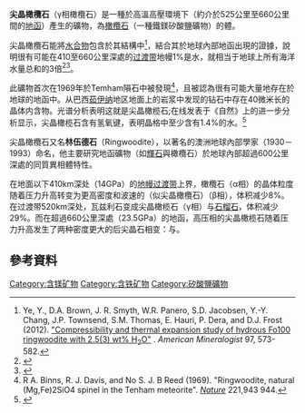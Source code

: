 {{Expand English|Ringwoodite}}
{{noteTA
|1=zh-cn:地幔; zh-tw:地函; zh-hk:地幔
}}

{{Infobox mineral
| name        = 尖晶橄榄石 (Ringwoodite)
| boxwidth    = 
| image       = BlueRingwoodite.jpg
| alt         = 
| caption     = Fo90晶体 (~150 micrometers across)成分的蓝色尖晶橄榄石，合成于20 GPa和1200 °C. 
| category    = [[Nesosilicates|Nesosilicates]] <br />[[Spinel_group|Spinel group]]
| formula     = Mg<sub>2</sub>SiO<sub>4</sub>
| strunz      = 9.AC.15
| symmetry    = Isometric <br/>[[H-M_symbol|H-M symbol]]: (4/''m''{{overline|3}}2/''m'') <br/>[[Space_group|Space group]]: ''Fd''{{overline|3}}''m''
| unit cell   = ''a'' = 8.113 Å; Z = 8
| molweight   = 
| color       = 
| colour      = 深蓝色，也有红色，紫罗兰，或无色(纯 Mg<sub>2</sub>(SiO<sub>4</sub>))
| habit       = Microcrystalline aggregates
| system      = [[Cubic_crystal_system|Cubic]] <br/>Hexoctahedral class
| twinning    = 
| cleavage    = 
| fracture    = 
| tenacity    = 
| mohs        = 
| luster      = 
| streak      = 
| diaphaneity = 半透明
| gravity     = 3.564 (Fo100); 3.691 (Fo90); 4.845 (Fa100)
| density     = 
| polish      = 
| opticalprop = [[各向同性|各向同性]]
| refractive  = n = 1.8
| birefringence = none 
| pleochroism = none
| 2V          = 
| dispersion  = 
| extinction  = 
| length fast/slow =
| fluorescence = 
| absorption  = 
| melt        = 
| fusibility  = 
| diagnostic  = 
| solubility  = 
| impurities  = 
| alteration  = 
| other       = 
| prop1       = 
| prop1text   = 
| references  = <ref name=HBM>{{Cite web |url=http://rruff.geo.arizona.edu/doclib/hom/ringwoodite.pdf |title=Handbook of Mineralogy |accessdate=2016-05-19 |archive-date=2012-05-27 |archive-url=https://web.archive.org/web/20120527173616/http://rruff.geo.arizona.edu/doclib/hom/ringwoodite.pdf |dead-url=no }}</ref><ref name=Mindat>{{Cite web |url=http://www.mindat.org/min-3421.html |title=Ringwoodite on Mindat.org |accessdate=2016-05-19 |archive-date=2016-04-09 |archive-url=https://web.archive.org/web/20160409073204/http://www.mindat.org/min-3421.html |dead-url=no }}</ref><ref name=Webmin>{{Cite web |url=http://www.webmineral.com/data/Ringwoodite.shtml |title=Ringwoodite on Webmineral |accessdate=2016-05-19 |archive-date=2016-06-08 |archive-url=https://web.archive.org/web/20160608162642/http://webmineral.com/data/Ringwoodite.shtml |dead-url=no }}</ref>
}}

'''尖晶橄欖石'''（γ相橄欖石）是一種於高溫高壓環境下（約介於525公里至660公里間的[[地函|地函]]）產生的礦物，為[[橄欖石|橄欖石]]（一種鐵鎂矽酸鹽礦物）的{{link-en|同質異相|Polymorphism (materials science)}}體。

尖晶橄欖石能將[[水合物|水合物]]包含於其結構中<ref name="Ye-et-al-water">Ye, Y., D.A. Brown, J. R. Smyth, W.R. Panero,  S.D. Jacobsen, Y.-Y. Chang, J.P. Townsend, S.M. Thomas, E. Hauri, P. Dera, and D.J. Frost (2012). [http://www.earth.northwestern.edu/research/jacobsen/pdfs/Ye2012-EoS-hydrous-ringwoodite-AmMin.pdf "Compressibility and thermal expansion study of hydrous Fo100 ringwoodite with 2.5(3) wt% H<sub>2</sub>O"] {{Wayback|url=http://www.earth.northwestern.edu/research/jacobsen/pdfs/Ye2012-EoS-hydrous-ringwoodite-AmMin.pdf |date=20140629015531 }}. ''American Mineralogist'' 97, 573-582. </ref>，結合其於地球內部地函出現的證據，說明很有可能在410至660公里深處的[[过渡带|过渡带]]地幔1%是水，就相当于地球上所有海洋水量总和的3倍<ref name="sciam-ocean">{{cite journal |title=Rare Diamond confirms that Earth's mantle holds an ocean's worth of water |journal=[[Scientific_American|Scientific American]] |date=March 12, 2014 |url=http://www.scientificamerican.com/article/rare-diamond-confirms-that-earths-mantle-holds-an-oceans-worth-of-water/ |accessdate=March 13, 2014 |archive-date=2014-03-13 |archive-url=https://web.archive.org/web/20140313123135/http://www.scientificamerican.com/article/rare-diamond-confirms-that-earths-mantle-holds-an-oceans-worth-of-water/ |dead-url=no }}</ref><ref name =threeoceans>{{cite journal|last1=Schmandt|first1=Brandon|last2=Jacobsen|first2=Steven D.|last3=Becker|first3=Thorsten W.|last4=Liu|first4=Zhenxian|last5=Dueker|first5=Kenneth G.|title=Dehydration melting at the top of the lower mantle|journal=Science|date=13 June 2014|volume=344|issue=6189|pages=1265-1268|doi=10.1126/science.1253358|url=http://www.sciencemag.org/content/344/6189/1265|accessdate=13 June 2014|archive-date=2014-06-16|archive-url=https://web.archive.org/web/20140616031401/http://www.sciencemag.org/content/344/6189/1265|dead-url=no}}</ref>。

此礦物首次在1969年於Temham隕石中被發現<ref>R A. Binns, R. J. Davis, and No S. J. B Reed (1969). "Ringwoodite, natural (Mg,Fe)2SiO4 spinel in the Tenham meteorite". ''[[Nature_(journal)|Nature]]'' 221,943 944.</ref>，且被認為很有可能大量地存在於地球的地函中。从巴西[[茹伊纳|茹伊纳]]地区地面上的岩浆中发现的钻石中存在40微米长的晶体内含物。光谱分析表明这就是尖晶橄榄石;在线发表于《自然》上的进一步分析显示，尖晶橄榄石含有氢氧键，表明晶格中至少含有1.4%的水。<ref>{{Cite web |url=https://zh.wikipedia.org/w/index.php?title=%E5%B0%96%E6%99%B6%E6%A9%84%E6%A6%84%E7%9F%B3&action=edit |title=“钻石瑕疵揭示地幔掺水之谜”，2014年03月18日《中国科学报》 |accessdate=2020年10月7日 |archive-date=2017年4月2日 |archive-url=https://web.archive.org/web/20170402210144/https://zh.wikipedia.org/w/index.php?title=%E5%B0%96%E6%99%B6%E6%A9%84%E6%A6%84%E7%9F%B3&action=edit |dead-url=no }}</ref>

尖晶橄欖石又名'''林伍德石'''（Ringwoodite），以著名的澳洲地球內部學家{{link-en|泰德·林伍德|Ted Ringwood}}（1930－1993）命名，他主要研究地函礦物（如[[輝石|輝石]]與橄欖石）於地球內部超過600公里深處的同質異相體特性。

在地面以下410km深处（14GPa）的[[地幔过渡带|地幔过渡带]]上界，橄欖石（α相）的晶体粒度随着压力升高转变为更高密度和波速的{{tsl|en|Wadsleyite|瓦兹利石}}（似尖晶橄欖石）（β相），体积减少8%。在过渡带520km深处，瓦兹利石变成尖晶橄榄石（γ相）与[[石榴石|石榴石]]，体积减少29%。而在超過660公里深處（23.5GPa）的地函，高压相的尖晶橄榄石随着压力升高发生了两种密度更大的后尖晶石相变：{{tsl|en|bridgmanite|布里奇曼石}}与{{tsl|en|periclase|方镁石}}。

==參考資料==
{{Reflist}}

[[Category:含镁矿物|Category:含镁矿物]]
[[Category:含铁矿物|Category:含铁矿物]]
[[Category:矽酸鹽礦物|Category:矽酸鹽礦物]]